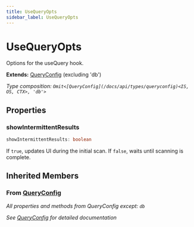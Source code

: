 ```yaml
---
title: UseQueryOpts
sidebar_label: UseQueryOpts
---
```


# UseQueryOpts

Options for the useQuery hook.

**Extends:** [QueryConfig](/docs/api/types/queryconfig) (excluding 'db')

*Type composition: `Omit<[QueryConfig](/docs/api/types/queryconfig)<IS, OS, CTX>, 'db'>`*

## Properties

### showIntermittentResults

```typescript
showIntermittentResults: boolean
```

If `true`, updates UI during the initial scan. If `false`, waits until
scanning is complete.

## Inherited Members

### From [QueryConfig](/docs/api/types/queryconfig)

*All properties and methods from QueryConfig except: `db`*

*See [QueryConfig](/docs/api/types/queryconfig) for detailed documentation*

